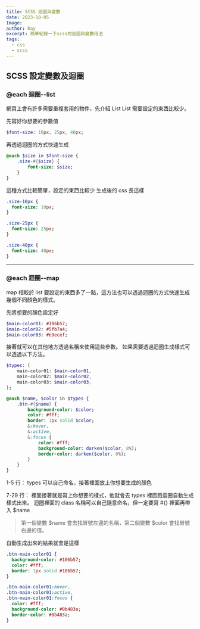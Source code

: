 ```yaml
---
title: SCSS 迴圈與變數
date: 2023-10-05
Image:
author: Ray
excerpt: 簡單紀錄一下scss的迴圈與變數用法
tags:
  - css
  - scss
---
```


## SCSS 設定變數及迴圈

### @each 迴圈--list

網頁上會有許多需要重複套用的物件，先介紹 List
List 需要設定的東西比較少。

先寫好你想要的參數值

```sass
$font-size: 10px, 25px, 40px;
```

再透過迴圈的方式快速生成

```sass
@each $size in $font-size {
    .size-#{$size} {
        font-size: $size;
    }
}
```

這種方式比較簡單，設定的東西比較少
生成後的 css 長這樣

```sass
.size-10px {
  font-size: 10px;
}

.size-25px {
  font-size: 25px;
}

.size-40px {
  font-size: 40px;
}
```

---

### @each 迴圈--map

map 相較於 list 要設定的東西多了一點，這方法也可以透過迴圈的方式快速生成幾個不同顏色的樣式。

先將想要的顏色設定好

```sass
$main-color01: #106b57;
$main-color02: #5fb7a4;
$main-color03: #e9ecef;
```

接著就可以在其他地方透過名稱來使用這些參數。
如果需要透過迴圈生成樣式可以透過以下方法。

```sass
$types: (
    main-color01: $main-color01,
    main-color02: $main-color02,
    main-color03: $main-color03,
);

@each $name, $color in $types {
    .btn-#{$name} {
        background-color: $color;
        color: #fff;
        border: 1px solid $color;
        &:hover,
        &:active,
        &:focus {
            color: #fff;
            background-color: darken($color, 8%);
            border-color: darken($color, 8%);
        }
    }
}
```

1-5 行：
types 可以自己命名，接著裡面放上你想要生成的顏色

7-29 行：
裡面接著就是寫上你想要的樣式，他就會去 types 裡面跑迴圈自動生成樣式出來。
迴圈裡面的 class 名稱可以自己隨意命名，但一定要寫 #{} 裡面再帶入 $name

> 第一個變數 $name 會去找冒號左邊的名稱，第二個變數 $color 會找冒號右邊的值。

自動生成出來的結果就會是這樣

```sass
.btn-main-color01 {
  background-color: #106b57;
  color: #fff;
  border: 1px solid #106b57;
}

.btn-main-color01:hover,
.btn-main-color01:active,
.btn-main-color01:focus {
  color: #fff;
  background-color: #0b483a;
  border-color: #0b483a;
}
```
